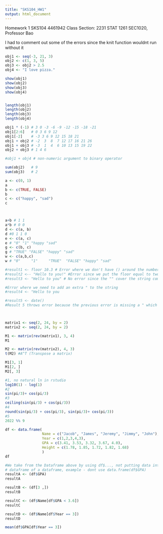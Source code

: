 ```yaml
---
title: "SKS104_HW1"
output: html_document
---
```

Homework 1
SKS104
4461942
Class Section: 2231 STAT 1261 SEC1020, Professor Bao 

I had to comment out some of the errors since the knit function wouldnt run 
without it 

```r
obj1 <- seq(-3, 21, 3)
obj2 <- c(1, 3, 5)
obj3 <- obj2 > 2.5
obj4 <- "I love pizza."

show(obj1)
show(obj2)
show(obj3)
show(obj4)


length(obj1)
length(obj2)
length(obj3)
length(obj4)

obj1 * (-1) # 3 0 -3 -6 -9 -12 -15 -18 -21
obj1[2:6]   # 0 3 6 9 12
obj1[-2]    # -3 3 6 9 12 15 18 21
obj1 + obj2 # -2  3  8  7 12 17 16 21 26
obj1 + obj3 # -3  1  4  6 10 13 15 19 22
obj2 + obj3 # 1 4 6

#obj1 + obj4 # non-numeric argument to binary operator

sum(obj2)   # 9
sum(obj3)   # 2

```

```r

a <- c(0, 1)
a
b <- c(TRUE, FALSE)
b
c <- c("happy", "sad")
c



a+b # 1 1
a*b # 0 0 
d <- c(a, b) 
d #0 1 1 0
e <- c(a, c)
e # "0" "1" "happy "sad"
g <- c(b, c)
g # "TRUE" "FALSE" "happy" "sad"
w <- c(a,b,c)
w # "0"     "1"     "TRUE"  "FALSE" "happy" "sad" 

#result1 <- floor 10.3 # Error where we don't have () around the number
#result2 <-- "Hello to you!" #Error since we put the floor equal to two --
#result3 <- "Hello to you" # No error since the "" cover the string completely

#Error where we need to add an extra " to the string
#result4 <- "Hello to you 

#result5 <- date() 
#Result 5 throws error because the previous error is missing a " which is reading result 5 as a string

                    

```
```r
matrix1 <- seq(2, 24, by = 2)
matrix2 <- seq(2, 24, by = 2)

M1 <- matrix(rev(matrix1), 3, 4)
M1

M2 <- matrix(rev(matrix2), 4, 3)
t(M2) #A^T (Transpose a matrix)

M1[3, 1]
M1[2, ]
M2[, 3]
```
```r
#1, no natural ln in rstudio
log10(1) - log(1)
#2
sin(pi/3)+ cos(pi/3)
#3
ceiling(sin(pi/3) + cos(pi/3))
#4
round(sin(pi/3) + cos(pi/3), sin(pi/3)+ cos(pi/3))
#5
2022 %% 9 
```
```r
df <- data.frame(
                 Name = c("Jacob", "James", "Jeremy", "Jimmy", "John"),
                 Year = c(1,2,3,4,3),
                 GPA = c(3.41, 3.53, 3.32, 3.67, 4.0),
                 Height = c(1.78, 1.85, 1.72, 1.82, 1.68)
                 )
df

#We take from the Dataframe above by using df$..., not putting data into the 
# dataframe of a dataframe, example - dont use data.frame(df$GPA)
resultA <- (df$GPA)
resultA

resultB <- (df[3 ,])
resultB

resultC <- (df$Name[df$GPA < 3.6]) 
resultC

resultD <- (df$Name[df$Year == 3])
resultD

mean(df$GPA[df$Year == 3])




```

